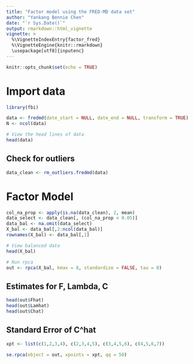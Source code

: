 ```yaml
---
title: "Factor model using the FRED-MD data set"
author: "Yankang Bennie Chen"
date: "`r Sys.Date()`"
output: rmarkdown::html_vignette
vignette: >
  %\VignetteIndexEntry{factor_fred}
  %\VignetteEngine{knitr::rmarkdown}
  \usepackage[utf8]{inputenc}
---
```


```r
knitr::opts_chunk$set(echo = TRUE)
```



# Import data

```r
library(fbi)

data <- fredmd(date_start = NULL, date_end = NULL, transform = TRUE)
N <- ncol(data)

# View the head lines of data
head(data)
```



## Check for outliers

```r
data_clean <- rm_outliers.fredmd(data)
```


# Factor Model
```r
col_na_prop <- apply(is.na(data_clean), 2, mean)
data_select <- data_clean[, (col_na_prop < 0.05)]
data_bal <- na.omit(data_select)
X_bal <- data_bal[,2:ncol(data_bal)]
rownames(X_bal) <- data_bal[,1]

# View balanced data
head(X_bal)

# Run rpca
out <- rpca(X_bal, kmax = 8, standardize = FALSE, tau = 0)
```


## Estimates for F, Lambda, C

```r
head(out$Fhat)
head(out$Lamhat)
head(out$Chat)
```

## Standard Error of C^hat

```r
xpt <- list(c(1,2,3,4), c(2,3,4,5), c(3,4,5,6), c(4,5,6,7))

se.rpca(object = out, xpoints = xpt, qq = 50)
```

